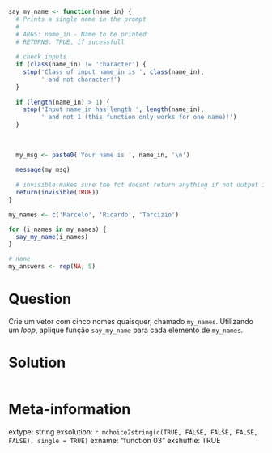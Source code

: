 ```r
say_my_name <- function(name_in) {
  # Prints a single name in the prompt
  #
  # ARGS: name_in - Name to be printed
  # RETURNS: TRUE, if sucessfull
  
  # check inputs
  if (class(name_in) != 'character') {
    stop('Class of input name_in is ', class(name_in), 
         ' and not character!')
  }
  
  if (length(name_in) > 1) {
    stop('Input name_in has length ', length(name_in), 
         ' and not 1 (this function only works for one name)!')
  }
  
  
  
  my_msg <- paste0('Your name is ', name_in, '\n')
  
  message(my_msg)
  
  # invisible makes sure the fct doesnt return anything if not output is set
  return(invisible(TRUE))
}

my_names <- c('Marcelo', 'Ricardo', 'Tarcizio')

for (i_names in my_names) {
  say_my_name(i_names)
}
```

```r
# none
my_answers <- rep(NA, 5)
```

Question
========

Crie um vetor com cinco nomes quaisquer, chamado `my_names`. Utilizando um _loop_, aplique função `say_my_name` para cada elemento de  `my_names`.


Solution
================

```r
```


Meta-information
================
extype: string
exsolution: `r mchoice2string(c(TRUE, FALSE, FALSE, FALSE, FALSE), single = TRUE)`
exname: "function 03"
exshuffle: TRUE

